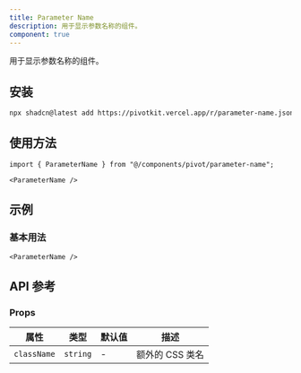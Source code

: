 ```yaml
---
title: Parameter Name
description: 用于显示参数名称的组件。
component: true
---
```


用于显示参数名称的组件。

<ComponentPreview name="parameter-name-demo" />

## 安装

```bash
npx shadcn@latest add https://pivotkit.vercel.app/r/parameter-name.json
```

## 使用方法

```tsx
import { ParameterName } from "@/components/pivot/parameter-name";
```

```tsx
<ParameterName />
```

## 示例

### 基本用法

```tsx
<ParameterName />
```

## API 参考

### Props

| 属性        | 类型     | 默认值 | 描述            |
| ----------- | -------- | ------ | --------------- |
| `className` | `string` | -      | 额外的 CSS 类名 |
